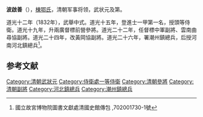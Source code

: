 '''波啟善'''（{{bd|？||1850年|catIdx=}}），[[棟鄂氏|棟鄂氏]]，清朝军事将领，武状元及第。

道光十二年（1832年），武舉中式。道光十五年，登進士一甲第一名，授頭等侍衛。道光十九年，升兩廣督標前營參將。道光二十二年，任督標中軍副將、雲南曲尋協副將。道光二十四年，改黃岡協副將。道光二十六年，署潮州鎮總兵，后授河南河北鎮總兵<ref>國立故宮博物院圖書文獻處清國史館傳包 ,702001730-1號</ref>。

==参考文献==
{{reflist}}
{{清朝人物小作品}}
{{道光十五年乙未科武殿試金榜}}
{{DEFAULTSORT:Bo波}}
[[Category:清朝武狀元|Category:清朝武狀元]]
[[Category:侍衛處一等侍衛|Category:侍衛處一等侍衛]]
[[Category:清朝參將|Category:清朝參將]]
[[Category:清朝副將|Category:清朝副將]]
[[Category:河北鎮總兵|Category:河北鎮總兵]]
[[Category:潮州鎮總兵|Category:潮州鎮總兵]]